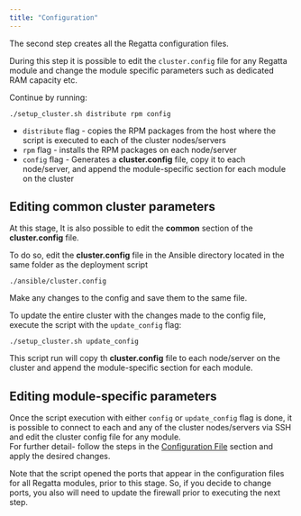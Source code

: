 ```yaml
---
title: "Configuration"
---
```


The second step creates all the Regatta configuration files. 

During this step it is possible to edit the `cluster.config` file for any Regatta module and change the module specific parameters such as dedicated RAM capacity etc.

Continue by running:

```
./setup_cluster.sh distribute rpm config
```

- `distribute` flag - copies the RPM packages from the host where the script is executed to each of the cluster nodes/servers
- `rpm` flag - installs the RPM packages on each node/server
- `config` flag - Generates a **cluster.config** file, copy it to each node/server, and append the module-specific section for each module on the cluster

## Editing common cluster parameters

At this stage, It is also possible to edit the **common** section of the **cluster.config** file. 

To do so, edit the **cluster.config** file in the Ansible directory located in the same folder as the deployment script

```
./ansible/cluster.config
```

Make any changes to the config and save them to the same file.

To update the entire cluster with the changes made to the config file, execute the script with the `update_config` flag:

```
./setup_cluster.sh update_config
```

This script run will copy th  **cluster.config** file to each node/server on the cluster and append the module-specific section for each module.

## Editing module-specific parameters

Once the script execution with either `config` or `update_config` flag is done, it is possible to connect to each and any of the cluster nodes/servers via SSH and edit the cluster config file for any module.\
For further detail- follow the steps in the [Configuration File](https://docs.regatta.dev/self-hosted-deployment/manual-deployment/configuration-file/configuration-file) section and apply the desired changes. 

<Note>
   Note that the script opened the ports that appear in the configuration files for all Regatta modules, prior to this stage. So, if you decide to change ports, you also will need to update the firewall prior to executing the next step. 
</Note>